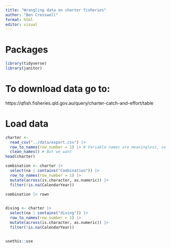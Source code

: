 ```yaml
---
title: "Wrangling data on charter fisheries"
author: "Ben Cresswell"
format: html
editor: visual
---
```




# Packages
```r
library(tidyverse)
library(janitor)
```


# To download data go to:
https://qfish.fisheries.qld.gov.au/query/charter-catch-and-effort/table

# Load data

```r
charter <- 
  read_csv("../data/export.csv") |>
  row_to_names(row_number = 1) |> # Variable names are meaningless, so remove
  clean_names() # But we want 
head(charter)
```

```r
combination <- charter |>
  select(na | contains("Combination")) |>
  row_to_names(row_number = 1) |>
  mutate(across(is.character, as.numeric)) |>
  filter(!is.na(CalendarYear))
  
combination |> rown


diving <- charter |>
  select(na | contains("diving")) |>
  row_to_names(row_number = 1) |>
  mutate(across(is.character, as.numeric)) |>
  filter(!is.na(CalendarYear))


usethis::use

```



